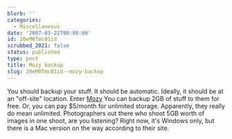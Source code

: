 ```yaml
---
blurb: ''
categories:
  - Miscellaneous
date: '2007-03-22T00:00:00'
id: 20eM0Tmc01id
scrubbed_2021: false
status: published
type: post
title: Mozy backup
slug: 20eM0Tmc01id--mozy-backup
---
```


You should backup your stuff. It should be automatic. Ideally, it
should be at an "off-site" location. Enter [Mozy](http://mozy.com/)
You can backup 2GB of stuff to them for free. Or, you can pay
$5/month for unlimited storage. Apparently, they really do mean
unlimited. Photographers out there who shoot 5GB worth of images in
one shoot, are you listening? Right now, it's Windows only, but
there is a Mac version on the way according to their site.
